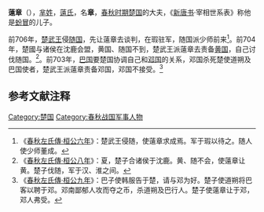 {{模板:Infobox 先秦人物
|名称= 薳章
|姓=[[芈姓|芈]]
|氏=薳
|名=章
|字=
|别名=
|别字=
|谥号=
|时代=春秋
|国家=[[楚国|楚]] 
|身份=楚国大夫
|出生=
|逝世=
}}
'''薳章'''（{{bd|？||？|catIdx=W薳}}），[[芈姓|芈姓]]，[[薳氏|薳氏]]，名'''章'''，[[春秋时期|春秋时期]][[楚国|楚国]]的大夫，《[[新唐书|新唐书]]·宰相世系表》称他是[[楚厉王|蚡冒]]的儿子。

前706年，[[楚武王|楚武王]]侵[[随国|随国]]，先让薳章去谈判，在瑕驻军，随国派少师前来<ref>《[[s:春秋左氏傳/桓公|春秋左氏傳·桓公六年]]》：楚武王侵随，使薳章求成焉。军于瑕以待之。随人使少师董成。</ref>。前704年，楚國与诸侯在沈鹿会盟，黄国、随国不到，楚武王派薳章去责备[[黄国|黄国]]，自己讨伐随国。<ref>《[[s:春秋左氏傳/桓公|春秋左氏傳·桓公八年]]》：夏，楚子合诸侯于沈鹿。黄、随不会，使薳章让黄。楚子伐随，军于汉、淮之间。</ref>。前703年，[[巴国|巴国]]要楚国协调自己和[[邓国|邓国]]的关系，邓国杀死楚使道朔及巴国使者，楚武王派薳章责备邓国，邓国不接受。<ref>《[[s:春秋左氏傳/桓公|春秋左氏傳·桓公九年]]》：巴子使韩服告于楚，请与邓为好。楚子使道朔将巴客以聘于邓。邓南鄙郁人攻而夺之币，杀道朔及巴行人。楚子使薳章让于邓，邓人弗受。</ref>

==参考文献注释==
{{Reflist}}
[[Category:楚国|Category:楚国]]
[[Category:春秋战国军事人物|Category:春秋战国军事人物]]